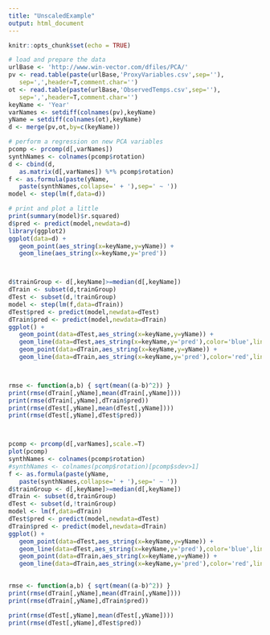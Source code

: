 ```yaml
---
title: "UnscaledExample"
output: html_document
---
```


```r
knitr::opts_chunk$set(echo = TRUE)
```


```r

# load and prepare the data
urlBase <- 'http://www.win-vector.com/dfiles/PCA/'
pv <- read.table(paste(urlBase,'ProxyVariables.csv',sep=''),
   sep=',',header=T,comment.char='')
ot <- read.table(paste(urlBase,'ObservedTemps.csv',sep=''),
   sep=',',header=T,comment.char='')
keyName <- 'Year'
varNames <- setdiff(colnames(pv),keyName)
yName = setdiff(colnames(ot),keyName)
d <- merge(pv,ot,by=c(keyName))

# perform a regression on new PCA variables
pcomp <- prcomp(d[,varNames])
synthNames <- colnames(pcomp$rotation)
d <- cbind(d,
   as.matrix(d[,varNames]) %*% pcomp$rotation)
f <- as.formula(paste(yName,
   paste(synthNames,collapse=' + '),sep=' ~ '))
model <- step(lm(f,data=d))

# print and plot a little
print(summary(model)$r.squared)
d$pred <- predict(model,newdata=d)
library(ggplot2)
ggplot(data=d) +
   geom_point(aes_string(x=keyName,y=yName)) +
   geom_line(aes_string(x=keyName,y='pred'))



d$trainGroup <- d[,keyName]>=median(d[,keyName])
dTrain <- subset(d,trainGroup)
dTest <- subset(d,!trainGroup)
model <- step(lm(f,data=dTrain))
dTest$pred <- predict(model,newdata=dTest)
dTrain$pred <- predict(model,newdata=dTrain)
ggplot() +
   geom_point(data=dTest,aes_string(x=keyName,y=yName)) +
   geom_line(data=dTest,aes_string(x=keyName,y='pred'),color='blue',linetype=2) +
   geom_point(data=dTrain,aes_string(x=keyName,y=yName)) +
   geom_line(data=dTrain,aes_string(x=keyName,y='pred'),color='red',linetype=1)



rmse <- function(a,b) { sqrt(mean((a-b)^2)) }
print(rmse(dTrain[,yName],mean(dTrain[,yName])))
print(rmse(dTrain[,yName],dTrain$pred))
print(rmse(dTest[,yName],mean(dTest[,yName])))
print(rmse(dTest[,yName],dTest$pred))



pcomp <- prcomp(d[,varNames],scale.=T)
plot(pcomp)
synthNames <- colnames(pcomp$rotation)
#synthNames <- colnames(pcomp$rotation)[pcomp$sdev>1]
f <- as.formula(paste(yName,
   paste(synthNames,collapse=' + '),sep=' ~ '))
d$trainGroup <- d[,keyName]>=median(d[,keyName])
dTrain <- subset(d,trainGroup)
dTest <- subset(d,!trainGroup)
model <- lm(f,data=dTrain)
dTest$pred <- predict(model,newdata=dTest)
dTrain$pred <- predict(model,newdata=dTrain)
ggplot() +
   geom_point(data=dTest,aes_string(x=keyName,y=yName)) +
   geom_line(data=dTest,aes_string(x=keyName,y='pred'),color='blue',linetype=2) +
   geom_point(data=dTrain,aes_string(x=keyName,y=yName)) +
   geom_line(data=dTrain,aes_string(x=keyName,y='pred'),color='red',linetype=1)
   

rmse <- function(a,b) { sqrt(mean((a-b)^2)) }
print(rmse(dTrain[,yName],mean(dTrain[,yName])))
print(rmse(dTrain[,yName],dTrain$pred))

print(rmse(dTest[,yName],mean(dTest[,yName])))
print(rmse(dTest[,yName],dTest$pred))
```
